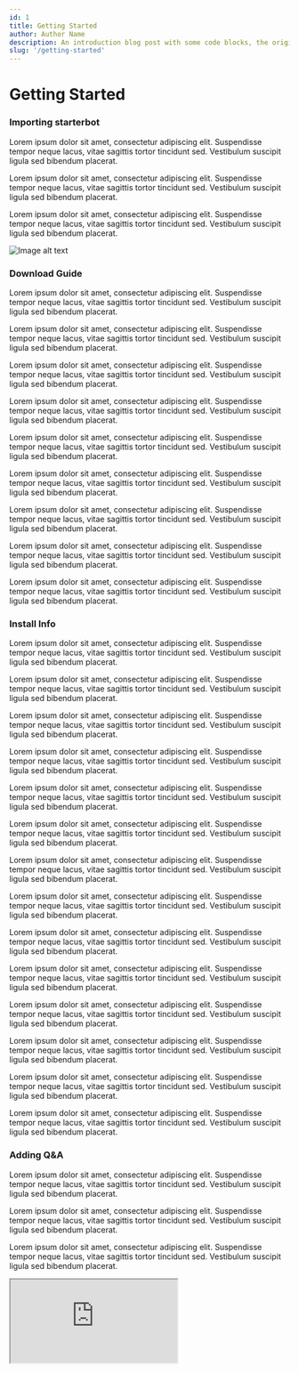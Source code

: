 ```yaml
---
id: 1
title: Getting Started
author: Author Name
description: An introduction blog post with some code blocks, the original
slug: '/getting-started'
---
```


<ThreeCols>
    <Sidebar
        classes="relative md:top-6 md:sticky h-max"
        sections={[
            {
                id: 'importing-starterbot',
                label: 'Importing starterbot',
                subsections: [
                    {
                        id: 'download-guide',
                        label: 'Download Guide'
                    },
                    {
                        id: 'install-info',
                        label: 'Install Info'
                    }
                ]
            },
            {
                id: 'adding-qna',
                label: 'Adding Q&A'
            },
            {
                id: 'deploying-botpress',
                label: 'Deploying Botpress',
                subsections: [
                    {
                        id: 'deploy-guide',
                        label: 'Deploy Guide'
                    }
                ]
            },
            {
                id: 'integrating-channels',
                label: 'Integrating Channels'
            }
        ]}
    />
    <Main>
        <h1 className="font-bold text-3xl mb-6">Getting Started</h1>
        <Sections>
            <div id="importing-starterbot">
                <h3 className="font-bold text-2xl mb-3">Importing starterbot</h3>
                <p className="mb-6">
                    Lorem ipsum dolor sit amet, consectetur adipiscing elit. Suspendisse tempor
                    neque lacus, vitae sagittis tortor tincidunt sed. Vestibulum suscipit ligula sed
                    bibendum placerat.
                </p>
                <p className="mb-6">
                    Lorem ipsum dolor sit amet, consectetur adipiscing elit. Suspendisse tempor
                    neque lacus, vitae sagittis tortor tincidunt sed. Vestibulum suscipit ligula sed
                    bibendum placerat.
                </p>
                <p className="mb-6">
                    Lorem ipsum dolor sit amet, consectetur adipiscing elit. Suspendisse tempor
                    neque lacus, vitae sagittis tortor tincidunt sed. Vestibulum suscipit ligula sed
                    bibendum placerat.
                </p>
                <Img
                    src="https://botpress.com/_next/image?url=https%3A%2F%2Fcontent.botpress.com%2Fuploads%2Fgetting-started-with-botpress.webp&w=3840&q=60"
                    alt="Image alt text"
                    height={428}
                    caption="Optional caption under image. 👍"
                    shadow="shadow-lg"
                />
                <div id="download-guide">
                    <h3 className="font-bold text-2xl mb-3">Download Guide</h3>
                    <p className="mb-6">
                        Lorem ipsum dolor sit amet, consectetur adipiscing elit. Suspendisse tempor
                        neque lacus, vitae sagittis tortor tincidunt sed. Vestibulum suscipit ligula
                        sed bibendum placerat.
                    </p>
                    <p className="mb-6">
                        Lorem ipsum dolor sit amet, consectetur adipiscing elit. Suspendisse tempor
                        neque lacus, vitae sagittis tortor tincidunt sed. Vestibulum suscipit ligula
                        sed bibendum placerat.
                    </p>
                    <p className="mb-6">
                        Lorem ipsum dolor sit amet, consectetur adipiscing elit. Suspendisse tempor
                        neque lacus, vitae sagittis tortor tincidunt sed. Vestibulum suscipit ligula
                        sed bibendum placerat.
                    </p>
                    <p className="mb-6">
                        Lorem ipsum dolor sit amet, consectetur adipiscing elit. Suspendisse tempor
                        neque lacus, vitae sagittis tortor tincidunt sed. Vestibulum suscipit ligula
                        sed bibendum placerat.
                    </p>
                    <p className="mb-6">
                        Lorem ipsum dolor sit amet, consectetur adipiscing elit. Suspendisse tempor
                        neque lacus, vitae sagittis tortor tincidunt sed. Vestibulum suscipit ligula
                        sed bibendum placerat.
                    </p>
                    <p className="mb-6">
                        Lorem ipsum dolor sit amet, consectetur adipiscing elit. Suspendisse tempor
                        neque lacus, vitae sagittis tortor tincidunt sed. Vestibulum suscipit ligula
                        sed bibendum placerat.
                    </p>
                    <p className="mb-6">
                        Lorem ipsum dolor sit amet, consectetur adipiscing elit. Suspendisse tempor
                        neque lacus, vitae sagittis tortor tincidunt sed. Vestibulum suscipit ligula
                        sed bibendum placerat.
                    </p>
                    <p className="mb-6">
                        Lorem ipsum dolor sit amet, consectetur adipiscing elit. Suspendisse tempor
                        neque lacus, vitae sagittis tortor tincidunt sed. Vestibulum suscipit ligula
                        sed bibendum placerat.
                    </p>
                    <p className="mb-6">
                        Lorem ipsum dolor sit amet, consectetur adipiscing elit. Suspendisse tempor
                        neque lacus, vitae sagittis tortor tincidunt sed. Vestibulum suscipit ligula
                        sed bibendum placerat.
                    </p>
                </div>
                <div id="install-info">
                    <h3 className="font-bold text-2xl mb-3">Install Info</h3>
                    <p className="mb-6">
                        Lorem ipsum dolor sit amet, consectetur adipiscing elit. Suspendisse tempor
                        neque lacus, vitae sagittis tortor tincidunt sed. Vestibulum suscipit ligula
                        sed bibendum placerat.
                    </p>
                    <p className="mb-6">
                        Lorem ipsum dolor sit amet, consectetur adipiscing elit. Suspendisse tempor
                        neque lacus, vitae sagittis tortor tincidunt sed. Vestibulum suscipit ligula
                        sed bibendum placerat.
                    </p>
                    <p className="mb-6">
                        Lorem ipsum dolor sit amet, consectetur adipiscing elit. Suspendisse tempor
                        neque lacus, vitae sagittis tortor tincidunt sed. Vestibulum suscipit ligula
                        sed bibendum placerat.
                    </p>
                    <p className="mb-6">
                        Lorem ipsum dolor sit amet, consectetur adipiscing elit. Suspendisse tempor
                        neque lacus, vitae sagittis tortor tincidunt sed. Vestibulum suscipit ligula
                        sed bibendum placerat.
                    </p>
                    <p className="mb-6">
                        Lorem ipsum dolor sit amet, consectetur adipiscing elit. Suspendisse tempor
                        neque lacus, vitae sagittis tortor tincidunt sed. Vestibulum suscipit ligula
                        sed bibendum placerat.
                    </p>
                    <p className="mb-6">
                        Lorem ipsum dolor sit amet, consectetur adipiscing elit. Suspendisse tempor
                        neque lacus, vitae sagittis tortor tincidunt sed. Vestibulum suscipit ligula
                        sed bibendum placerat.
                    </p>
                    <p className="mb-6">
                        Lorem ipsum dolor sit amet, consectetur adipiscing elit. Suspendisse tempor
                        neque lacus, vitae sagittis tortor tincidunt sed. Vestibulum suscipit ligula
                        sed bibendum placerat.
                    </p>
                    <p className="mb-6">
                        Lorem ipsum dolor sit amet, consectetur adipiscing elit. Suspendisse tempor
                        neque lacus, vitae sagittis tortor tincidunt sed. Vestibulum suscipit ligula
                        sed bibendum placerat.
                    </p>
                    <p className="mb-6">
                        Lorem ipsum dolor sit amet, consectetur adipiscing elit. Suspendisse tempor
                        neque lacus, vitae sagittis tortor tincidunt sed. Vestibulum suscipit ligula
                        sed bibendum placerat.
                    </p>
                    <p className="mb-6">
                        Lorem ipsum dolor sit amet, consectetur adipiscing elit. Suspendisse tempor
                        neque lacus, vitae sagittis tortor tincidunt sed. Vestibulum suscipit ligula
                        sed bibendum placerat.
                    </p>
                    <p className="mb-6">
                        Lorem ipsum dolor sit amet, consectetur adipiscing elit. Suspendisse tempor
                        neque lacus, vitae sagittis tortor tincidunt sed. Vestibulum suscipit ligula
                        sed bibendum placerat.
                    </p>
                    <p className="mb-6">
                        Lorem ipsum dolor sit amet, consectetur adipiscing elit. Suspendisse tempor
                        neque lacus, vitae sagittis tortor tincidunt sed. Vestibulum suscipit ligula
                        sed bibendum placerat.
                    </p>
                    <p className="mb-6">
                        Lorem ipsum dolor sit amet, consectetur adipiscing elit. Suspendisse tempor
                        neque lacus, vitae sagittis tortor tincidunt sed. Vestibulum suscipit ligula
                        sed bibendum placerat.
                    </p>
                    <p className="mb-6">
                        Lorem ipsum dolor sit amet, consectetur adipiscing elit. Suspendisse tempor
                        neque lacus, vitae sagittis tortor tincidunt sed. Vestibulum suscipit ligula
                        sed bibendum placerat.
                    </p>
                </div>
            </div>
            <div id="adding-qna">
                <h3 className="font-bold text-2xl mb-3">Adding Q&A</h3>
                <p className="mb-6">
                    Lorem ipsum dolor sit amet, consectetur adipiscing elit. Suspendisse tempor
                    neque lacus, vitae sagittis tortor tincidunt sed. Vestibulum suscipit ligula sed
                    bibendum placerat.
                </p>
                <p className="mb-6">
                    Lorem ipsum dolor sit amet, consectetur adipiscing elit. Suspendisse tempor
                    neque lacus, vitae sagittis tortor tincidunt sed. Vestibulum suscipit ligula sed
                    bibendum placerat.
                </p>
                <p className="mb-6">
                    Lorem ipsum dolor sit amet, consectetur adipiscing elit. Suspendisse tempor
                    neque lacus, vitae sagittis tortor tincidunt sed. Vestibulum suscipit ligula sed
                    bibendum placerat.
                </p>
                <Iframe src="https://www.youtube.com/embed/_lOcCH_rNIU" />
                <p className="mb-6">
                    Lorem ipsum dolor sit amet, consectetur adipiscing elit. Suspendisse tempor
                    neque lacus, vitae sagittis tortor tincidunt sed. Vestibulum suscipit ligula sed
                    bibendum placerat.
                </p>
                <p className="mb-6">
                    Lorem ipsum dolor sit amet, consectetur adipiscing elit. Suspendisse tempor
                    neque lacus, vitae sagittis tortor tincidunt sed. Vestibulum suscipit ligula sed
                    bibendum placerat.
                </p>
                <p className="mb-6">
                    Lorem ipsum dolor sit amet, consectetur adipiscing elit. Suspendisse tempor
                    neque lacus, vitae sagittis tortor tincidunt sed. Vestibulum suscipit ligula sed
                    bibendum placerat.
                </p>
                <p className="mb-6">
                    Lorem ipsum dolor sit amet, consectetur adipiscing elit. Suspendisse tempor
                    neque lacus, vitae sagittis tortor tincidunt sed. Vestibulum suscipit ligula sed
                    bibendum placerat.
                </p>
                <p className="mb-6">
                    Lorem ipsum dolor sit amet, consectetur adipiscing elit. Suspendisse tempor
                    neque lacus, vitae sagittis tortor tincidunt sed. Vestibulum suscipit ligula sed
                    bibendum placerat.
                </p>
            </div>
            <div id="deploying-botpress">
                <h3 className="font-bold text-2xl mb-3">Deploying Botpress</h3>
                <p className="mb-6">
                    Lorem ipsum dolor sit amet, consectetur adipiscing elit. Suspendisse tempor
                    neque lacus, vitae sagittis tortor tincidunt sed. Vestibulum suscipit ligula sed
                    bibendum placerat.
                </p>
                <p className="mb-6">
                    Lorem ipsum dolor sit amet, consectetur adipiscing elit. Suspendisse tempor
                    neque lacus, vitae sagittis tortor tincidunt sed. Vestibulum suscipit ligula sed
                    bibendum placerat.
                </p>
                <p className="mb-6">
                    Lorem ipsum dolor sit amet, consectetur adipiscing elit. Suspendisse tempor
                    neque lacus, vitae sagittis tortor tincidunt sed. Vestibulum suscipit ligula sed
                    bibendum placerat.
                </p>
                <Img
                    src="https://botpress.com/_next/image?url=https%3A%2F%2Fcontent.botpress.com%2Fuploads%2Fthumbnail_blog.jpg&w=3840&q=60"
                    alt="Image alt text"
                    height={428}
                    caption="Optional caption under image. 👍"
                    shadow="shadow-lg"
                />
                <p className="mb-6">
                    Lorem ipsum dolor sit amet, consectetur adipiscing elit. Suspendisse tempor
                    neque lacus, vitae sagittis tortor tincidunt sed. Vestibulum suscipit ligula sed
                    bibendum placerat.
                </p>
                <div id="deploy-guide">
                    <h3 className="font-bold text-2xl mb-3">Deploy Guide</h3>
                    <p className="mb-6">
                        Lorem ipsum dolor sit amet, consectetur adipiscing elit. Suspendisse tempor
                        neque lacus, vitae sagittis tortor tincidunt sed. Vestibulum suscipit ligula
                        sed bibendum placerat.
                    </p>
                    <p className="mb-6">
                        Lorem ipsum dolor sit amet, consectetur adipiscing elit. Suspendisse tempor
                        neque lacus, vitae sagittis tortor tincidunt sed. Vestibulum suscipit ligula
                        sed bibendum placerat.
                    </p>
                    <p className="mb-6">
                        Lorem ipsum dolor sit amet, consectetur adipiscing elit. Suspendisse tempor
                        neque lacus, vitae sagittis tortor tincidunt sed. Vestibulum suscipit ligula
                        sed bibendum placerat.
                    </p>
                    <p className="mb-6">
                        Lorem ipsum dolor sit amet, consectetur adipiscing elit. Suspendisse tempor
                        neque lacus, vitae sagittis tortor tincidunt sed. Vestibulum suscipit ligula
                        sed bibendum placerat.
                    </p>
                    <p className="mb-6">
                        Lorem ipsum dolor sit amet, consectetur adipiscing elit. Suspendisse tempor
                        neque lacus, vitae sagittis tortor tincidunt sed. Vestibulum suscipit ligula
                        sed bibendum placerat.
                    </p>
                    <p className="mb-6">
                        Lorem ipsum dolor sit amet, consectetur adipiscing elit. Suspendisse tempor
                        neque lacus, vitae sagittis tortor tincidunt sed. Vestibulum suscipit ligula
                        sed bibendum placerat.
                    </p>
                    <p className="mb-6">
                        Lorem ipsum dolor sit amet, consectetur adipiscing elit. Suspendisse tempor
                        neque lacus, vitae sagittis tortor tincidunt sed. Vestibulum suscipit ligula
                        sed bibendum placerat.
                    </p>
                    <p className="mb-6">
                        Lorem ipsum dolor sit amet, consectetur adipiscing elit. Suspendisse tempor
                        neque lacus, vitae sagittis tortor tincidunt sed. Vestibulum suscipit ligula
                        sed bibendum placerat.
                    </p>
                    <p className="mb-6">
                        Lorem ipsum dolor sit amet, consectetur adipiscing elit. Suspendisse tempor
                        neque lacus, vitae sagittis tortor tincidunt sed. Vestibulum suscipit ligula
                        sed bibendum placerat.
                    </p>
                </div>
                <p className="mb-6">
                    Lorem ipsum dolor sit amet, consectetur adipiscing elit. Suspendisse tempor
                    neque lacus, vitae sagittis tortor tincidunt sed. Vestibulum suscipit ligula sed
                    bibendum placerat.
                </p>
                <p className="mb-6">
                    Lorem ipsum dolor sit amet, consectetur adipiscing elit. Suspendisse tempor
                    neque lacus, vitae sagittis tortor tincidunt sed. Vestibulum suscipit ligula sed
                    bibendum placerat.
                </p>
                <p className="mb-6">
                    Lorem ipsum dolor sit amet, consectetur adipiscing elit. Suspendisse tempor
                    neque lacus, vitae sagittis tortor tincidunt sed. Vestibulum suscipit ligula sed
                    bibendum placerat.
                </p>
                <p className="mb-6">
                    Lorem ipsum dolor sit amet, consectetur adipiscing elit. Suspendisse tempor
                    neque lacus, vitae sagittis tortor tincidunt sed. Vestibulum suscipit ligula sed
                    bibendum placerat.
                </p>
            </div>
            <div id="integrating-channels">
                <h3 className="font-bold text-2xl mb-3">Integrating Channels</h3>
                <p className="mb-6">
                    Lorem ipsum dolor sit amet, consectetur adipiscing elit. Suspendisse tempor
                    neque lacus, vitae sagittis tortor tincidunt sed. Vestibulum suscipit ligula sed
                    bibendum placerat.
                </p>
                <Img
                    src="https://botpress.com/_next/image?url=https%3A%2F%2Fcontent.botpress.com%2Fuploads%2Fintegrating.png&w=3840&q=60"
                    alt="Image alt text"
                    height={428}
                    shadow="shadow-lg"
                />
                <p className="mb-6">
                    Lorem ipsum dolor sit amet, consectetur adipiscing elit. Suspendisse tempor
                    neque lacus, vitae sagittis tortor tincidunt sed. Vestibulum suscipit ligula sed
                    bibendum placerat.
                </p>
                <p className="mb-6">
                    Lorem ipsum dolor sit amet, consectetur adipiscing elit. Suspendisse tempor
                    neque lacus, vitae sagittis tortor tincidunt sed. Vestibulum suscipit ligula sed
                    bibendum placerat.
                </p>
                <p className="mb-6">
                    Lorem ipsum dolor sit amet, consectetur adipiscing elit. Suspendisse tempor
                    neque lacus, vitae sagittis tortor tincidunt sed. Vestibulum suscipit ligula sed
                    bibendum placerat.
                </p>
                <p className="mb-6">
                    Lorem ipsum dolor sit amet, consectetur adipiscing elit. Suspendisse tempor
                    neque lacus, vitae sagittis tortor tincidunt sed. Vestibulum suscipit ligula sed
                    bibendum placerat.
                </p>
                <p className="mb-6">
                    Lorem ipsum dolor sit amet, consectetur adipiscing elit. Suspendisse tempor
                    neque lacus, vitae sagittis tortor tincidunt sed. Vestibulum suscipit ligula sed
                    bibendum placerat.
                </p>
                <p className="mb-6">
                    Lorem ipsum dolor sit amet, consectetur adipiscing elit. Suspendisse tempor
                    neque lacus, vitae sagittis tortor tincidunt sed. Vestibulum suscipit ligula sed
                    bibendum placerat.
                </p>
                <p className="mb-6">
                    Lorem ipsum dolor sit amet, consectetur adipiscing elit. Suspendisse tempor
                    neque lacus, vitae sagittis tortor tincidunt sed. Vestibulum suscipit ligula sed
                    bibendum placerat.
                </p>
                <p className="mb-6">
                    Lorem ipsum dolor sit amet, consectetur adipiscing elit. Suspendisse tempor
                    neque lacus, vitae sagittis tortor tincidunt sed. Vestibulum suscipit ligula sed
                    bibendum placerat.
                </p>
                <p className="mb-6">
                    Lorem ipsum dolor sit amet, consectetur adipiscing elit. Suspendisse tempor
                    neque lacus, vitae sagittis tortor tincidunt sed. Vestibulum suscipit ligula sed
                    bibendum placerat.
                </p>
                <p className="mb-6">
                    Lorem ipsum dolor sit amet, consectetur adipiscing elit. Suspendisse tempor
                    neque lacus, vitae sagittis tortor tincidunt sed. Vestibulum suscipit ligula sed
                    bibendum placerat.
                </p>
                <p className="mb-6">
                    Lorem ipsum dolor sit amet, consectetur adipiscing elit. Suspendisse tempor
                    neque lacus, vitae sagittis tortor tincidunt sed. Vestibulum suscipit ligula sed
                    bibendum placerat.
                </p>
                <p className="mb-6">
                    Lorem ipsum dolor sit amet, consectetur adipiscing elit. Suspendisse tempor
                    neque lacus, vitae sagittis tortor tincidunt sed. Vestibulum suscipit ligula sed
                    bibendum placerat.
                </p>
                <p className="mb-6">
                    Lorem ipsum dolor sit amet, consectetur adipiscing elit. Suspendisse tempor
                    neque lacus, vitae sagittis tortor tincidunt sed. Vestibulum suscipit ligula sed
                    bibendum placerat.
                </p>
                <p className="mb-6">
                    Lorem ipsum dolor sit amet, consectetur adipiscing elit. Suspendisse tempor
                    neque lacus, vitae sagittis tortor tincidunt sed. Vestibulum suscipit ligula sed
                    bibendum placerat.
                </p>
                <p className="mb-6">
                    Lorem ipsum dolor sit amet, consectetur adipiscing elit. Suspendisse tempor
                    neque lacus, vitae sagittis tortor tincidunt sed. Vestibulum suscipit ligula sed
                    bibendum placerat.
                </p>
            </div>
        </Sections>
    </Main>
    <RelatedContent classes="hidden lg:block">
        <Iframe src="https://www.youtube.com/embed/_lOcCH_rNIU" />
        <Iframe src="https://www.youtube.com/embed/2OqJoCnBoaE" />
    </RelatedContent>
</ThreeCols>

